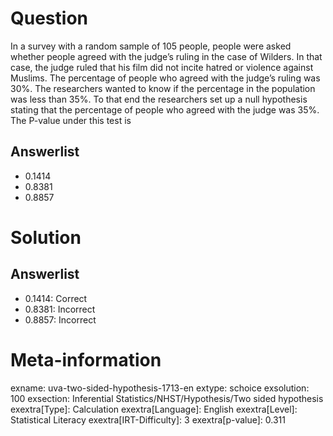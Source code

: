 Question
========

In a survey with a random sample of 105 people, people were asked whether people agreed with the judge's ruling in the case of Wilders. In that case, the judge ruled that his film did not incite hatred or violence against Muslims. The percentage of people who agreed with the judge's ruling was 30%. The researchers wanted to know if the percentage in the population was less than 35%. To that end the researchers set up a null hypothesis stating that the percentage of people who agreed with the judge was 35%. The P-value under this test is

Answerlist
----------

* 0.1414
* 0.8381
* 0.8857

Solution
========

Answerlist
----------

* 0.1414: Correct
* 0.8381: Incorrect
* 0.8857: Incorrect

Meta-information
================
exname: uva-two-sided-hypothesis-1713-en
extype: schoice
exsolution: 100
exsection: Inferential Statistics/NHST/Hypothesis/Two sided hypothesis
exextra[Type]: Calculation
exextra[Language]: English
exextra[Level]: Statistical Literacy
exextra[IRT-Difficulty]: 3
exextra[p-value]: 0.311
